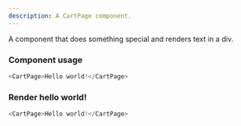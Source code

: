 ```yaml
---
description: A CartPage component.
---
```



A component that does something special and renders text in a div.

### Component usage
```js
<CartPage>Hello world!</CartPage>
```

### Render hello world!

```js live
<CartPage>Hello world!</CartPage>
```
